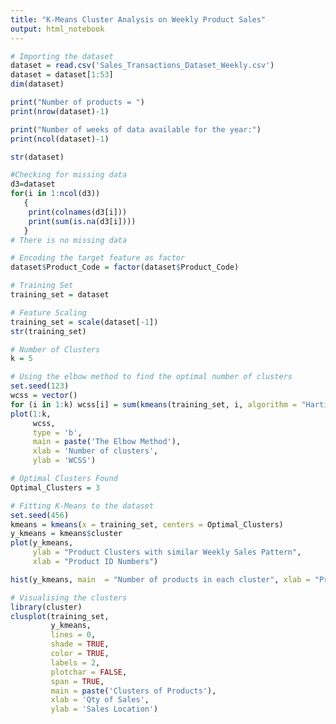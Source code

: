 ---
title: "K-Means Cluster Analysis on Weekly Product Sales"
output: html_notebook
---


```{r}

# Importing the dataset
dataset = read.csv('Sales_Transactions_Dataset_Weekly.csv')
dataset = dataset[1:53]
dim(dataset)

print("Number of products = ")
print(nrow(dataset)-1)

print("Number of weeks of data available for the year:")
print(ncol(dataset)-1)

str(dataset)

#Checking for missing data
d3=dataset
for(i in 1:ncol(d3))
   {
    print(colnames(d3[i]))
    print(sum(is.na(d3[i])))
   }
# There is no missing data

# Encoding the target feature as factor
dataset$Product_Code = factor(dataset$Product_Code)

# Training Set
training_set = dataset

# Feature Scaling
training_set = scale(dataset[-1])
str(training_set)

```

```{r}

# Number of Clusters
k = 5

# Using the elbow method to find the optimal number of clusters
set.seed(123)
wcss = vector()
for (i in 1:k) wcss[i] = sum(kmeans(training_set, i, algorithm = "Hartigan-Wong")$withinss)
plot(1:k,
     wcss,
     type = 'b',
     main = paste('The Elbow Method'),
     xlab = 'Number of clusters',
     ylab = 'WCSS')

# Optimal Clusters Found
Optimal_Clusters = 3

# Fitting K-Means to the dataset
set.seed(456)
kmeans = kmeans(x = training_set, centers = Optimal_Clusters)
y_kmeans = kmeans$cluster
plot(y_kmeans, 
     ylab = "Product Clusters with similar Weekly Sales Pattern", 
     xlab = "Product ID Numbers")

hist(y_kmeans, main  = "Number of products in each cluster", xlab = "Product Cluster ID")
```

```{r}
# Visualising the clusters
library(cluster)
clusplot(training_set,
         y_kmeans,
         lines = 0,
         shade = TRUE,
         color = TRUE,
         labels = 2,
         plotchar = FALSE,
         span = TRUE,
         main = paste('Clusters of Products'),
         xlab = 'Qty of Sales',
         ylab = 'Sales Location')
```

